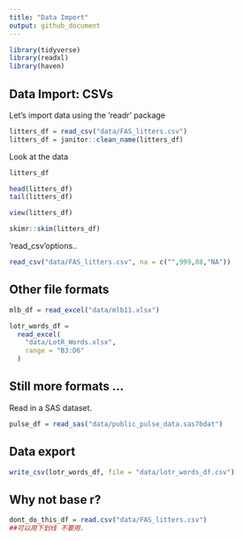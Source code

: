 ```yaml
---
title: "Data Import"
output: github_document
---
```

```r
library(tidyverse)
library(readxl)
library(haven)
```


## Data Import: CSVs

Let's import data using the 'readr' package 

```r
litters_df = read_csv("data/FAS_litters.csv")
litters_df = janitor::clean_name(litters_df)
```


Look at the data

```r
litters_df

head(litters_df)
tail(litters_df)
```

```r
view(litters_df)
```

```r
skimr::skim(litters_df)
```

'read_csv'options..

```r
read_csv("data/FAS_litters.csv", na = c("",999,88,"NA"))
```

## Other file formats 

```r
mlb_df = read_excel("data/mlb11.xlsx")
```

```r
lotr_words_df = 
  read_excel(
    "data/LotR_Words.xlsx",
    range = "B3:D6"
  )
```

## Still more formats ... 

Read in a SAS dataset.

```r
pulse_df = read_sas("data/public_pulse_data.sas7bdat")
```


## Data export

```r
write_csv(lotr_words_df, file = "data/lotr_words_df.csv")
```


## Why not base r?

```r
dont_do_this_df = read.csv("data/FAS_litters.csv")
##可以用下划线 不要用.
```

